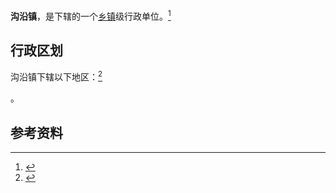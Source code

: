{{中国乡级行政区|21/08/82/102/000}}

'''沟沿镇'''，是{{PRC admin/fullname|21/08/82/102/000|3}}下辖的一个[[乡镇|乡镇]]级行政单位。<ref>{{PRC admin/ref sgc|{{PRC admin/parent|21/08/82/102/000}}}}</ref>

== 行政区划 ==

沟沿镇下辖以下地区：<ref>{{PRC admin/ref sgc|21/08/82/102/000}}</ref>

{{PRC admin/children|21/08/82/102/000}}。

== 参考资料 ==

{{reflist}}

{{行政区划小作品}}
{{PRC admin/navcat|21/08/82/102/000}}